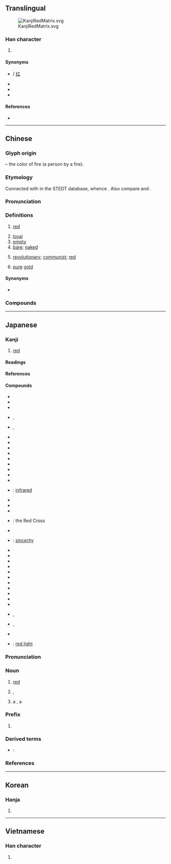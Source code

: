 {{character info/new}}
{{also|亦}}
==Translingual==
{{stroke order|type=animate}}
[[Image:KanjiRedMatrix.svg|thumb]]

===Han character===
{{Han char|rn=155|rad=赤|as=00|sn=7|canj=GLNC|four=40331}}

# {{mul-kangxi radical-def}}

====Synonyms====
* {{l|mul|紅}} / [[红]]
* {{l|mul|朱}}
* {{l|mul|緋}}
* {{l|mul|丹}}

====References====
* {{Han ref|kx=1213.220|dkj=36993|dj=1680.120|hdz=53506.010|uh=8D64|ud=36196|bh=A8AA|bd=43178}}

----

==Chinese==
{{zh-forms}}

===Glyph origin===
{{Han etyl}}
{{Han compound|大|t1=person, big|火|t2=fire|ls=ic}} – the color of fire (a person by a fire).

===Etymology===
Connected with {{inh|zh|sit-pro|*krak||blood; red}} in the STEDT database, whence {{cog|bo|ཁྲག||blood}}. Also compare {{och-l|赫|bright red}} and {{och-l|奭|majestic; red}}.

===Pronunciation===
{{zh-pron
|m=chì
|c=cek3,cik3
|h=pfs=chhak
|md=chiáh/chék
|md_note=chiáh - vernacular (“red and bright” (of gold)); chék - literary
|mn=chhiah/xm,zz,tw:chhek/qz:chhiak
|mn_note=chhiah - vernacular; chhek/chhiak - literary
|w=4tshaq
|mc=y
|oc=y
|cat=a,n
}}

===Definitions===
{{zh-hanzi}}

# {{lb|zh|literary|or|poetic}} [[red]]
#: {{zh-x|赤字|deficit (literally: '''''red''' figures/numbers'')}}
#: {{zh-x|赤色 的 晚霞|'''red''' sunset clouds}}
# [[loyal]]
# [[empty]]
# [[bare]]; [[naked]]
# {{lb|zh|politics}} [[revolutionary]]; [[communist]]; [[red]]
#: {{zh-x|赤色政權|communist regime (literally: '''''red''' regime'')}}
# [[pure]] [[gold]]

====Synonyms====
* {{sense|red}} {{zh-l|紅}}

===Compounds===
{{zh-der|赤白痢|赤背|赤膊|赤膊上陣|赤潮|赤忱|赤誠|赤帶|赤膽忠心|赤道|赤道幾尼亞|赤地|赤光光|赤紅|赤狐|赤腳|赤腳醫生|赤金|赤佬|赤老|赤痢|赤練蛇|赤磷|赤露|赤裸|赤裸裸|赤黴素|赤貧|赤熱|赤日|赤色|赤芍|赤身|赤身裸體|赤手|赤手空拳|赤松|赤條精光|赤條條|赤鐵礦|赤銅礦|赤縣|赤小豆|赤心|赤揚|赤子|赤字|赤足|博爾赤|一寸赤心|小赤老|急赤白臉|忠心赤膽|噴赤河|後赤壁賦|兀剌赤|光赤|一片赤心|保兀赤|寶兒赤|月書赤繩|白兔赤烏|打赤腳|神州赤縣|白眉赤眼|打赤膊|眉間赤|母哈赤|火裡赤|赤蛙|赤道洋流|赤口白舌|赤縣神州|赤銜|耳紅面赤|赤色中國|赤帝子|赤崁樓|葉赤鐵路|赤石脂|赤眼卵蜂|赤棒|臉紅耳赤|赤兔|赤楊|赤經|赤血鹽|赤緊的|赤瑕|赤腳大仙|貿易赤字|赤心忠膽|赤貧如洗|赤繩繫足|赤血丹心|赤松子|裸身赤體|面紅耳赤|精赤條條|赤土陶器|赤緯|赤化|赤壁鏖兵|赤鉛礦|赤道儀|赤翡翠|赤鯶公|赤衛軍|赤膽忠肝|赤子之心|赤眉|金融赤字|赤箭|赤卒|赤豆|赤赤哈哈|赤體|赤手起家|赤巴巴|赤城|赤電|貝赤|赤留出律|赤腳漢|赤雅|赤嵌樓|赤地千里|赤衣使者|赤口毒舌|鏖兵赤壁|站赤|赤舌燒城|赤色國際|赤字預算|赤伏符|達魯花赤|赤軍旅|赤資資|赤道面|赤力力|赤壁賦|赤族|赤銅|赤道非洲|赤道群島|赤身露體|赤衣|赤繩綰足|赤米|赤禍|赤津津|赤幘|赤帝|赤尻|赤字財政|赤壁懷古|赤壁之戰|赤壁|赤墀|赤塔|赤俄|赤仄|赤道雨林|赤立|面紅面赤|赤膽|赤狗日}}

----

==Japanese==
{{stroke order|strokes=7}}

===Kanji===
{{ja-kanji|grade=1|rs=赤00}}

# [[red]]

====Readings====
{{ja-readings
|goon=[[しゃく]] (shaku)
|kanon=[[せき]] (seki)
|kun=[[あか]] (aka), [[あかい]] ([[赤い]], akai), [[あからむ]] ([[赤らむ]], akaramu), [[あからめる]] ([[赤らめる]], akarameru)
|nanori=[[あ]] (a), [[あこ]] (ako), [[あま]] (ama)
}}

====References====
{{ja-kref
|ku=3254
|shift=90D4
|jis=4056
|euc=C0D6
|skip=2-3-4
|freq=584
|nelson=4534
|newnelson=5840
|halpern=2193
|kld=1389
|heisig=1743
|tuttle=3b4.10}}

====Compounds====
{{der-top|Compounds}}
* {{ja-r|赤子|あかご}}
* {{ja-r|赤字|あかじ}}
* {{ja-r|赤ちゃん|あかちゃん}}
* {{ja-r|赤土|あかつち}}, {{ja-r|赭土|あかつち}}
* {{ja-r|赤面|あかつら}}, {{ja-r|赭面|あかつら}}
* {{ja-r|赤の他人|あか の たにん}}
* {{ja-r|赤恥|あかはじ}}
* {{ja-r|赤羽太|あかはた}}
* {{ja-r|赤裸|あかはだか}}
* {{ja-r|赤まんま|あかまんま}}
* {{ja-r|赤身|あかみ}}
* {{ja-r|赤銅|しゃくどう}}
* {{ja-r|赤熱|しゃくねつ}}
* {{ja-r|赤烏|せきう}}
* {{ja-r|赤外|せきがい}}: [[infrared]]
* {{ja-r|赤子|せきし}}
* {{ja-r|赤日|せきじつ}}
* {{ja-r|赤手|せきしゅ}}
{{der-mid}}
* {{ja-r|赤十字|せきじゅうじ}}: the Red Cross
* {{ja-r|赤心|せきしん}}
* {{ja-r|赤誠|せきせい}}: [[sincerity]]
* {{ja-r|赤沈|せきちん}}
* {{ja-r|赤鉄鉱|せきてっこう}}
* {{ja-r|赤土|せきど}}
* {{ja-r|赤道|せきどう}}
* {{ja-r|赤熱|せきねつ}}
* {{ja-r|赤飯|せきはん}}
* {{ja-r|赤貧|せきひん}}
* {{ja-r|赤面|せきめん}}
* {{ja-r|赤裸|せきら}}
* {{ja-r|赤痢|せきり}}
* {{ja-r|赤燐|せきりん}}
* {{ja-r|赤化|せっか}}, {{ja-r|赤化|せきか}}
* {{ja-r|赤禍|せっか}}, {{ja-r|赤禍|せきか}}
* {{ja-r|赤血球|せっけっきゅう}}
* {{ja-r|赤信号|あかしんごう}}: [[red light]]
{{der-bottom}}

===Pronunciation===
{{ja-pron|yomi=k|あか|acc=1|acc_ref=DJR,NHK|a=Ja-aka-red.ogg}}

===Noun===
{{ja-noun|あか}}

# [[red]] {{gl|color}}
# {{l|en|communism}}, {{l|en|socialism}}
# a {{l|en|communist}}, a {{l|en|socialist}}

===Prefix===
{{ja-pos|prefix|あか}}

# {{l|en|entirely}}

===Derived terms===
* {{ja-r|赤い|あかい}}: {{l|en|red}} {{qualifier|adjective}}

===References===
<references/>

{{cln|ja|basic words|sort=あか}}
{{C|ja|Reds|Magic: The Gathering|sort=あか}}

----

==Korean==

===Hanja===
{{ko-hanja|hangeul=적|eumhun=븕을|rv=jeok|mr=chŏk|y=cek}}

# {{defn|lang=ko|sort=赤00}}

----

==Vietnamese==

===Han character===
{{vi-hantu|[[xích]]|rs=赤00}}

# {{defn|lang=vi|sort=赤00}}

[[Category:CJKV radicals| ]]